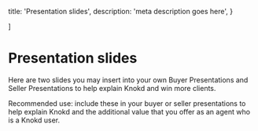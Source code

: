 
  title: 'Presentation slides',
  description:
    'meta description goes here',
}

]

# Presentation slides

Here are two slides you may insert into your own Buyer Presentations and Seller Presentations to help explain Knokd and win more clients. 

Recommended use: include these in your buyer or seller presentations to help explain Knokd and the additional value that you offer as an agent who is a Knokd user. 

<MarketingAssets>
  <MarketingAsset
    src="/images/screenshots/marketing-resources/pres-slide-1_preview.png"
    alt="Include this in your buyer and seller presentations"
    layout="slide"
  />
  <MarketingAsset
    src="/images/screenshots/marketing-resources/pres-slide-2_preview.png"
    alt="Include this in your buyer and seller presentations"
    layout="slide"
  />
</MarketingAssets>